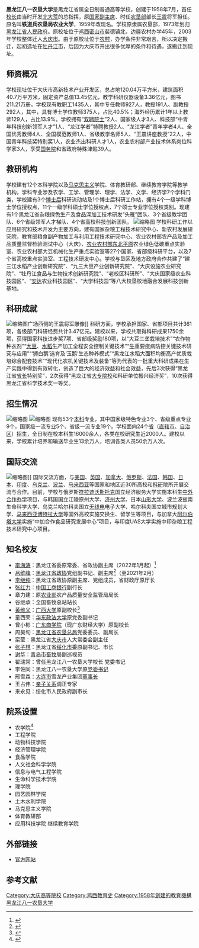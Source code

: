 {{高校
| 校名 = 黑龙江八一农垦大学
| 外文名 = Heilongjiang Bayi Agricultural University
| 校徽 =
| 校训 = 困知勉行  积厚成器
| 建校 = 1958年
| 校庆日 = 8月1日
| 类型 = 农林类院校
| 校长 = 郑喜群
| 党委书记 = 董广芝
| 副校长 = 吕晓波  崔卫国  安增龙  王晓星  张东杰
| 本科生 = 16000余人
| 研究生 = 2000余人
| 地址 = 中国黑龙江省大庆市高新区新风路5号
| 国家 = 中国
| 省 = 黑龙江省
| 市 = 大庆市
| 隶属 = 黑龙江省人民政府
| 邮编 = 163319
| 网址 = http://www.byau.edu.cn/
}}

'''黑龙江八一农垦大学'''是黑龙江省属全日制普通高等学校，创建于1958年7月，首任[[校长|校长]]由当时开发[[北大荒|北大荒]]的总指挥，原[[中华人民共和国副主席|国家副主席]]、时任[[农垦部|农垦部]]部长[[王震|王震]]将军担任。原名叫'''铁道兵农垦局农业大学'''，1959年改现名。学校原隶属农垦部，1973年划归[[黑龙江省人民政府|黑龙江省人民政府]]。原校址位于[[鸡西|鸡西]][[密山市|密山市]]裴德镇北，边疆农村办学45年，2003年学校整体迁入[[大庆市|大庆市]]。由于原校址位于[[农村|农村]]，办学条件非常艰苦，所以决定搬迁，起初选址在[[牡丹江市|牡丹江市]]，后因为大庆市开出很多优厚的条件和待遇，遂搬迁到现址。

== 师资概况 ==
学校现址位于大庆市高新技术产业开发区，总占地120.04万平方米，建筑面积40.7万平方米，固定资产总值13.45亿元，教学科研仪器设备3.36亿元，图书211.21万册。学校现有教职工1435人，其中专任教师927人，教授191人、副教授292人，其中，具有博士学位教师375人，占比40.5%；海外经历累计1年以上教师129人，占比13.9%。学校拥有“[[雙院士|双聘院士]]”2人、国家级人才3人、科技部“中青年科技创新领军人才”1人、“龙江学者”特聘教授2人、“龙江学者”青年学者4人、全国优秀教师4人、全国模范教师1人、省级教学名师5人、“王震讲座教授”22人，中国青年科技奖特别奖1人，农业杰出科研人才1人，农业农村部产业技术体系岗位科学家3人，享受[[中华人民共和国国务院|国务院]]和省政府特殊津贴39人。

== 教研机构 ==
学校建有12个本科学院以及[[马克思主义|马克思主义]]学院、体育教研部、继续教育学院等教学机构，学科专业涉及农学、工学、管理学、理学、法学、文学、经济学7个学科门类，学校建有3个[[博士后|博士后]]科研流动站及1个博士后科研工作站，拥有4个一级学科博士学位授权点，11个一级学科硕士学位授权点，7个硕士专业学位授权类别。现建有1个黑龙江省杂粮绿色生产及食品深加工技术研发“头雁”团队、3个省级教学团队、6个省级领军人才梯队、4个省高校科技创新团队。
[[File:八一农大2.jpg|缩略图]]
学校科研工作以应用研究和技术开发为主要方向，建有国家杂粮工程技术研究中心、新农村发展研究院，教育部粮食副产物加工与利用工程技术研究中心、农业农村部农产品及加工品质量监督检验测试中心（大庆）、[[农业农村部|农业农村部]][[东北平原|东北平原]]农业绿色低碳重点实验室、农业农村部大豆机械化生产重点实验室等27个国家、省部级科研平台，以及7个省高校重点实验室、工程技术研发中心。学校与垦区及地方政府合作共建了“建三江水稻产业创新研究院”、“九三大豆产业创新研究院”、“大庆设施农业研究院”、“牡丹江食品与生物技术创新研究院”、“老校区科研所”、“大庆国家级农业科技园区”、“[[安达|安达]]农业科技园区”、“大学科技园”等八大校垦校地融合发展科技创新基地。

{{Gallery|File:八一农大1.jpg|南体育场|File:八一农大6.jpg|游泳馆|File:八一农大8.jpg|位于主楼东侧的就业服务中心|File:八一农大11.jpg|生物技术中心}}

== 科研成就 ==
[[File:八一农大5.jpg|缩略图]]广场西侧的王震将军雕像]]
科研方面，学校承担国家、省部项目共计361项，各级部门科研经费共计3.47亿元。建校以来，学校共取得科研成果1750余项，获得国家科技进步奖7项、省部级奖励180项，以“大豆三垄栽培技术”“农作物种衣剂”“[[大豆|大豆]]、[[水稻|水稻]]生产加工全程安全控制关键技术”“[[牛族|牛]]重要疫病防控关键技术研究与应用”“‘狮白鹅’选育及‘玉鹅’生态种养模式”“黑龙江水稻大面积均衡高产优质栽培综合配套技术”“现代化农机关键技术及装备”等为代表的一批重大科研成果在生产实践中得到有效转化，创造了巨大的经济效益和社会效益，先后3次获得“黑龙江省[[省长_(中国)|省长]]特别奖”，2次获得“黑龙江省[[大專院校|大专院校]]和科研单位振兴经济奖”，10次获得黑龙江省科学技术奖一等奖。

== 招生情况 ==
[[File:八一农大3.jpg|缩略图]]
[[File:八一农大4.jpg|缩略图]]
现有53个[[本科教育|本科]]专业，其中国家级特色专业3个、省级重点专业9个，国家级一流专业5个、省级一流专业19个。学校面向24个[[省|省]]（[[直辖市_(中华人民共和国)|直辖市]]、[[自治区党委书记|自治区]]）招生，全日制在校本科生16000余人，各类在校研究生近2000人。建校以来，学校累计培养和输送毕业生13余万人，培训各类人员50余万人次。

{{Gallery|File:八一农大7.jpg|位于原生命学院(现园艺园林学院）前的[[DNA|DNA]]雕像|File:八一农大9.jpg|工程学院前的机械[[齿轮|齿轮]]雕像|File:八一农大12.jpg|食品学院右侧的圆盘雕像|File:八一农大10.jpg|经管学院前的“崛起”雕像}}

== 国际交流 ==
[[File:八一农大13.jpg|缩略图]]]]
国际交流方面，与[[美国|美国]]、[[英国|英国]]、[[加拿大|加拿大]]、[[俄罗斯|俄罗斯]]、[[法国|法国]]、[[大韩民国|韩国]]、[[日本|日本]]、[[印度|印度]]、[[乌克兰|乌克兰]]、[[波兰|波兰]]、[[马来西亚|马来西亚]]等国家和地区近30所高校和[[科学方法|科研]]院所开展交流与合作。目前，学校与俄罗斯[[海參崴|符拉迪沃斯托克]]国立经济服务大学实施本科生[[中外合作办学|中外合作办学]]项目，与韩国国立江陵原州大学、[[济州大学|济州大学]]、日本[[山形大學|山形大学]]、波兰波兹南生命科学大学、乌克兰哈尔科夫国立[[无线电|无线电]]电子大学、哈尔科夫国立城市规划大学、[[马来西亚博特拉大学|马来西亚博特拉大学]]等国外高校实施交换生、留学生等项目，与加拿大[[阿尔伯塔大学|阿尔伯塔大学]]实施“中加合作食品研究发展中心”项目，与印度UAS大学实施中印杂粮工程技术研究中心项目。

== 知名校友 ==

* [[李海涛_(1963年)|李海涛]]：黑龙江省委原常委、省政协副主席（2022年1月起）<ref>{{Cite web|title=陈海波、李海涛、聂云凌当选黑龙江省政协副主席_中国经济网——国家经济门户|url=http://district.ce.cn/newarea/sddy/202201/25/t20220125_37287837.shtml|access-date=2022-05-22|work=district.ce.cn}}</ref>
* [[吕维峰|吕维峰]]：[[中国人民政治协商会议黑龙江省委员会|黑龙江省政协]]党组副书记、副主席<ref>{{Cite web|title=中国人民政治协商会议黑龙江省第十二届委员会主席、副主席简历及照片-东北网黑龙江-东北网|url=https://heilongjiang.dbw.cn/system/2018/01/27/057915025_01.shtml|access-date=2022-05-22|work=heilongjiang.dbw.cn}}</ref>（至2021年2月）
* [[李继纯|李继纯]]：黑龙江省政协原副主席、党组成员，省财政厅原厅长
* [[张红力|张红力]]：[[中国工商银行|中国工商银行]]副行长
* 章力建：原[[农业部|农业部]]农产品质量安全监管局局长
* 谷继承：全国畜牧总站站长
* [[黄维义|黄维义]]：[[广西大学|广西大学]]原副校长<ref>{{Cite web|title=动物科技学院优秀校友先进事迹——黄维义|url=http://dongke.byau.edu.cn/2022/0415/c1086a93837/page.htm|access-date=2022-05-23|work=dongke.byau.edu.cn}}</ref>
* 童西荣：[[华东政法大学|华东政法大学]]原党委副书记
* 曾小彬：[[广东商学院|广东商学院]]（现广东财经大学）原副校长
* 周昊旬：[[黑龙江省农垦总局|黑龙江省农垦总局]]党委委员、副局长
* 栾莹：黑龙江省[[大庆市|大庆市]]人大常委会副主任
* [[张子林|张子林]]：黑龙江省[[绥化市|绥化市]]委原副书记、市长
* [[谢华_(1948年)|谢华]]：[[青岛市|青岛市]][[畜牧业|畜牧]]局副巡视员
* 翟瑞常：曾任黑龙江八一农垦大学校长 党委书记
* 李佐同：黑龙江八一农垦大学原[[党委书记|党委书记]]
* 邢雪森：[[大连市|大连市]]雪龙产业集团[[董事长|董事长]]
* 王占伟：[[亲子关系|亲子关系]]调正专家
* 来永见：绥化市人民政府副市长

== 院系设置 ==

* 农学院<ref>{{Cite web|title=机构设置|url=http://www.byau.edu.cn/2018/0612/c897a7153/page.htm|access-date=2022-05-22|work=www.byau.edu.cn}}</ref>
* 工程学院
* 动物科技学院
* 经济管理学院
* 食品学院
* 人文社会科学学院
* 信息与电气工程学院
* 生命科学技术学院
* 理学院
* 园艺园林学院
* 土木水利学院
* 马克思主义学院
* 体育教研部
* 应用科技学院  继续教育学院

==外部链接==
* [http://www.byau.edu.cn/ 官方网站] {{Wayback|url=http://www.byau.edu.cn/ |date=20210122094319 }}

{{黑龙江高等院校|nocat}}
{{地方与中央企业共建制高等院校}}

== 参考文献 ==
[[Category:大庆高等院校|Category:大庆高等院校]]
[[Category:鸡西教育史|Category:鸡西教育史]]
[[Category:1958年創建的教育機構|Category:1958年創建的教育機構]]
[[Category:黑龙江八一农垦大学|]]